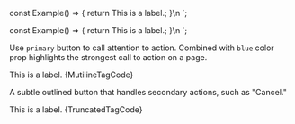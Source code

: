 
const Example() => {
	return <Tag design="multiline">This is a label.</Tag>;
}\n
`;

const Example() => {
	return <Tag design="truncated">This is a label.</Tag>;
}\n
`;

<Section
	title="Multiline"
	contained={true}
	border={true}
	style={{ paddingRight: 0, paddingLeft: 0 }}
>
	<p>
		Use <Code small={true}>primary</Code> button to call attention to
		action. Combined with <Code small={true}>blue</Code> color prop
		highlights the strongest call to action on a page.
	</p>
	<Preview wrapper={true}>
		<Tag design="multiline">This is a label.</Tag>
	</Preview>
	<Snippet language="js">{MutilineTagCode}</Snippet>
</Section>

<Section
	title="Truncated"
	contained={true}
	border={true}
	style={{ paddingRight: 0, paddingLeft: 0 }}
>
	<p>
		A subtle outlined button that handles secondary actions, such as
		"Cancel."
	</p>
	<Preview wrapper={true}>
		<Tag design="truncated">This is a label.</Tag>
	</Preview>
	<Snippet language="js">{TruncatedTagCode}</Snippet>
</Section>
